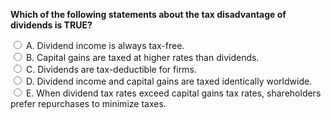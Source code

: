 ::: {.question-block}

<form onsubmit="event.preventDefault(); checkAnswer('module10_mcq_q60')" data-correct-answer="E">
<strong style="display: block;">Which of the following statements about the tax disadvantage of dividends is TRUE?</strong>

<label><input type="radio" name="module10_mcq_q60" value="A"> A. Dividend income is always tax-free.</label><br>
<label><input type="radio" name="module10_mcq_q60" value="B"> B. Capital gains are taxed at higher rates than dividends.</label><br>
<label><input type="radio" name="module10_mcq_q60" value="C"> C. Dividends are tax-deductible for firms.</label><br>
<label><input type="radio" name="module10_mcq_q60" value="D"> D. Dividend income and capital gains are taxed identically worldwide.</label><br>
<label><input type="radio" name="module10_mcq_q60" value="E"> E. When dividend tax rates exceed capital gains tax rates, shareholders prefer repurchases to minimize taxes.</label><br>
</form>

<div id="feedback-module10_mcq_q60" class="feedback" data-status="" style="display:none;">
✅ E is correct. When dividends are taxed more heavily than capital gains, investors and firms prefer share repurchases to reduce tax liabilities.
</div>

:::

